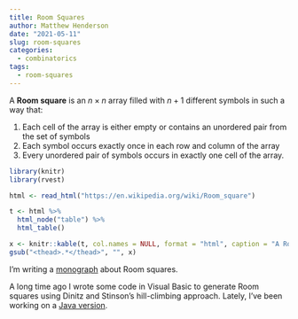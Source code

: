```yaml
---
title: Room Squares
author: Matthew Henderson
date: "2021-05-11"
slug: room-squares
categories:
  - combinatorics
tags:
  - room-squares
---
```


A **Room square**
is an $n × n$ array filled with $n + 1$
different symbols in such a way that:

  1. Each cell of the array is either empty or contains an unordered pair
     from the set of symbols
  2. Each symbol occurs exactly once in each row and column of the array
  3. Every unordered pair of symbols occurs in exactly one cell of the array.

```r
library(knitr)
library(rvest)

html <- read_html("https://en.wikipedia.org/wiki/Room_square")

t <- html %>% 
  html_node("table") %>% 
  html_table()

x <- knitr::kable(t, col.names = NULL, format = "html", caption = "A Room square of order 7.")
gsub("<thead>.*</thead>", "", x)
```

I'm writing a
[monograph](/projects/room)
about Room squares.

A long time ago
I wrote some code in Visual Basic
to generate Room squares
using Dinitz and Stinson's
hill-climbing approach.
Lately,
I've been working
on a
[Java version](/projects/room-square-generator).
